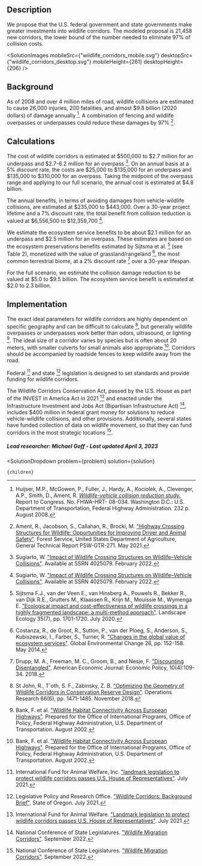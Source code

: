 


## Description

We propose that the U.S. federal government and state governments make greater investments into wildlife corridors. The modeled proposal is 21,458 new corridors, the lower bound of the number needed to eliminate 97% of collision costs.

<SolutionImages 
  mobileSrc={"wildlife_corridors_mobile.svg"}
  desktopSrc={"wildlife_corridors_desktop.svg"}
   mobileHeight={261}
  desktopHeight={206}
/>

## Background

As of 2008 and over 4 million miles of road, wildlife collisions are estimated to cause 26,000 injuries, 200 fatalities, and almost $9.8 billion (2020 dollars) of damage annually [^"16"]. A combination of fencing and wildlife overpasses or underpasses could reduce these damages by 97% [^"1"].

## Calculations

The cost of wildlife corridors is estimated at $500,000 to $2.7 million for an underpass and $2.7-6.2 million for an overpass [^"3"]. On an annual basis at a 5% discount rate, the costs are $25,000 to $135,000 for an underpass and $135,000 to $310,000 for an overpass. Taking the midpoint of the overpass range and applying to our full scenario, the annual cost is estimated at $4.8 billion.

The annual benefits, in terms of avoiding damages from vehicle-wildlife collisions, are estimated at $235,000 to $443,000. Over a 30-year project lifetime and a 7% discount rate, the total benefit from collision reduction is valued at $6,556,500 to $12,359,700 [^"3"].

We estimate the ecosystem service benefits to be about $2.1 million for an underpass and $2.5 million for an overpass. These estimates are based on the ecosystem preservations benefits estimated by Sijtsma et al. [^"4"] (see Table 2), monetized with the value of grassland/rangeland [^"5"], the most common terrestrial biome, at a 2% discount rate [^"6"] over a 30-year lifespan.

For the full scenario, we estimate the collision damage reduction to be valued at $5.0 to $9.5 billion. The ecosystem service benefit is estimated at $2.0 to 2.3 billion.

## Implementation

The exact ideal parameters for wildlife corridors are highly dependent on specific geography and can be difficult to calculate [^"31"], but generally wildlife overpasses or underpasses work better than odors, ultrasound, or lighting [^"2"]. The ideal size of a corridor varies by species but is often about 20 meters, with smaller culverts for small animals also appropriate [^"2"]. Corridors should be accompanied by roadside fences to keep wildlife away from the road.

Federal [^"17"] and state [^"19"] legislation is designed to set standards and provide funding for wildlife corridors.

The Wildlife Corridors Conservation Act, passed by the U.S. House as part of the INVEST in America Act in 2021 [^"7"] and enacted under the Infrastructure Investment and Jobs Act (Bipartisan Infrastructure Act) [^"8"], includes $400 million in federal grant money for solutions to reduce vehicle-wildlife collisions, and other provisions. Additionally, several states have funded collection of data on wildlife movement, so that they can fund corridors in the most strategic locations [^"8"].

##### Lead researcher: Michael Goff - Last updated April 3, 2023

[^"1"]: Ament, R., Jacobson, S., Callahan, R., Brocki, M. ["Highway Crossing Structures for Wildlife: Opportunities for Improving Driver and Animal Safety"](https://largelandscapes.org/wp-content/uploads/2021/06/Highway-Crossing-Structures-for-Wildlife-Opportunities-for-Improving-Driver-and-Animal-Safety.pdf). Forest Service, United States Department of Agriculture, General Technical Report PSW-GTR-271. May 2021.

[^"2"]: Bank, F. et al. ["Wildlife Habitat Connectivity Across European Highways"](https://trid.trb.org/view/719133). Prepared for the Office of International Programs, Office of Policy, Federal Highway Administration, U.S. Department of Transportation. August 2002.

[^"3"]: Sugiarto, W. ["Impact of Wildlife Crossing Structures on Wildlife–Vehicle Collisions"](https://journals.sagepub.com/doi/full/10.1177/03611981221108158?journalCode=trra). Available at SSRN 4025079. February 2022.

[^"4"]: Sijtsma F.J., van der Veen E., van Hinsberg A., Pouwels R., Bekker R., van Dijk R.E., Grutters M., Klaassen R., Krijn M., Mouissie M., Wymenga E. ["Ecological impact and cost-effectiveness of wildlife crossings in a highly fragmented landscape: a multi-method approach"](https://link.springer.com/article/10.1007/s10980-020-01047-z). Landscape Ecology 35(7), pp. 1701-1720. July 2020.

[^"5"]: Costanza, R., de Groot, R., Sutton, P., van der Ploeg, S., Anderson, S., Kubiszewski, I., Farber, S., Turner, R. ["Changes in the global value of ecosystem services"](https://www.sciencedirect.com/science/article/abs/pii/S0959378014000685?via%3Dihub). Global Environmental Change 26, pp. 152-158. May 2014.

[^"6"]: Drupp, M. A., Freeman, M. C., Groom, B., and Nesje, F. ["Discounting Disentangled"](https://www.aeaweb.org/articles/pdf/doi/10.1257/pol.20160240). American Economic Journal: Economic Policy, 10(4):109-34. 2018.

[^"7"]: International Fund for Animal Welfare. ["Landmark legislation to protect wildlife corridors passes U.S. House of Representatives"](https://www.ifaw.org/news/wildlife-corridor-legislation). July 2021.

[^"8"]: National Conference of State Legislatures. ["Wildlife Migration Corridors"](https://www.ncsl.org/environment-and-natural-resources/wildlife-migration-corridors). September 2022.

[^"16"]: Huijser, M.P., McGowen, P., Fuller, J., Hardy, A., Kociolek, A., Clevenger, A.P., Smith, D., Ament, R. [*Wildlife-vehicle collision reduction study.*](https://www.fhwa.dot.gov/publications/research/safety/08034/) Report to Congress. No. FHWA-HRT- 08-034. Washington D.C.: U.S. Department of Transportation, Federal Highway Administration. 232 p. August 2008.

[^"17"]: International Fund for Animal Welfare, Inc. ["landmark legislation to protect wildlife corridors passes U.S. House of Representatives"](https://www.ifaw.org/news/wildlife-corridor-legislation). July 2021.

[^"19"]: Legislative Policy and Research Office. ["Wildlife Corridors: Background Brief"](https://www.oregonlegislature.gov/lpro/Publications/Background-Brief-Wildlife-Corridor.pdf). State of Oregon. July 2021.

[^"31"]: St John, R., T´oth, S. F., Zabinsky, Z. B. ["Optimizing the Geometry of Wildlife Corridors in Conservation Reserve Design"](https://pubsonline.informs.org/doi/abs/10.1287/opre.2018.1758). Operations Research 66(6), pp. 1471-1485. November 2018.

  <SolutionDropdown 
    problem={problem} 
    solution={solution}
  >
    {children}
  </SolutionDropdown>